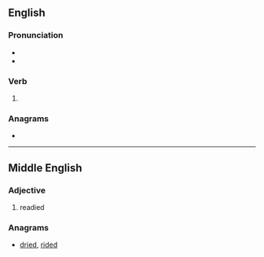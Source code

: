 ==English==

===Pronunciation===
* {{IPA|en|/ɹi.dɪd/}}
* {{rhymes|en|ɪd|s=2}}

===Verb===
{{head|en|verb form}}

# {{en-simple past of|redo}}

===Anagrams===
* {{anagrams|en|a=ddeir|dried|rided}}

----

==Middle English==

===Adjective===
{{head|enm|adjective}}

# readied

===Anagrams===
* [[dried#English|dried]], [[rided#English|rided]]
